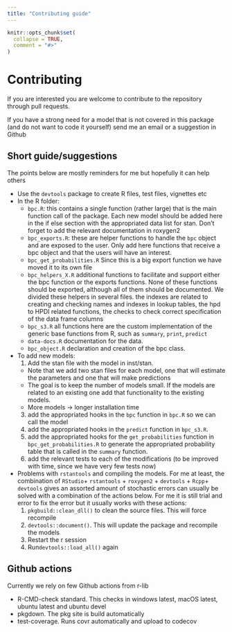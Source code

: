 ```yaml
---
title: "Contributing guide"
---
```


```r
knitr::opts_chunk$set(
  collapse = TRUE,
  comment = "#>"
)
```

# Contributing

If you are interested you are welcome to contribute to the repository through pull requests.

If you have a strong need for a model that is not covered in this package (and do not want to code it yourself) send me an email or a suggestion in Github

## Short guide/suggestions

The points below are mostly reminders for me but hopefully it can help others

* Use the `devtools` package to create R files, test files, vignettes etc
* In the R folder:
  - `bpc.R`: this contains a single function (rather large) that is the main function call of the package. Each new model should be added here in the if else section with the appropriated data list for stan. Don't forget to add the relevant documentation in roxygen2
  - `bpc_exports.R`: these are helper functions to handle the `bpc` object and are exposed to the user. Only add here functions that receive a bpc object and that the users will have an interest. 
  - `bpc_get_probabilities.R` Since this is a big export function we have moved it to its own file
  - `bpc_helpers_X.R` additional functions to facilitate and support either the bpc function or the exports functions. None of these functions should be exported, although all of them should be documented. We divided these helpers in several files. the indexes are related to creating and checking names and indexes in lookup tables, the hpd to HPDI related functions, the checks to check correct specification of the data frame columns
  - `bpc_s3.R` all functions here are the custom implementation of the generic base functions from R, such as `summary`, `print`, `predict`
  - `data-docs.R` documentation for the data.
  - `bpc_object.R` declaration and creation of the bpc class.
* To add new models:
  1. Add the stan file with the model in inst/stan.
    - Note that we add two stan files for each model, one that will estimate the parameters and one that will make predictions
    - The goal is to keep the number of models small. If the models are related to an existing one add that functionality to the existing models.
    - More models -> longer installation time
  3. add the appropriated hooks in the `bpc` function in `bpc.R` so we can call the model
  4. add the appropriated hooks in the `predict` function in `bpc_s3.R`.
  5. add the appropriated hooks for the `get_probabilities` function in `bpc_get_probabilities.R`  to generate the appropriated probability table that is called in the `summary` function.
  6. add the relevant tests to each of the modifications (to be improved with time, since we have very few tests now)
* Problems with `rstantools` and compiling the models. For me at least, the combination of `RStudio`+ `rstantools` + `roxygen2` + `devtools` + `Rcpp`+ `devtools` gives an assorted amount of stochastic errors can usually be solved with a combination of the actions below. For me it is still trial and error to fix the error but it usually works with these actions:
  1. `pkgbuild::clean_dll()` to clean the source files. This will force recompile
  2. `devtools::document()`. This will update the package and recompile the models
  3. Restart the r session
  4. Run`devtools::load_all()` again

## Github actions

Currently we rely on few Github actions from r-lib

* R-CMD-check standard. This checks in windows latest, macOS latest, ubuntu latest and ubuntu devel
* pkgdown. The pkg site is build automatically
* test-coverage. Runs covr automatically and upload to codecov
